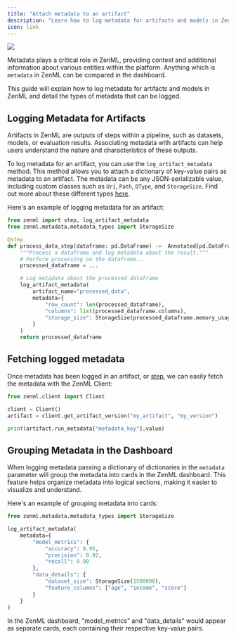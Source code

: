 ```yaml
---
title: "Attach metadata to an artifact"
description: "Learn how to log metadata for artifacts and models in ZenML."
icon: link
---
```


<Frame caption="Metadata in the dashboard">
  <img src="/_assets/how-to/stack-68.avif"/>
</Frame>

Metadata plays a critical role in ZenML, providing context and additional information about various entities within the platform. Anything which is `metadata` in ZenML can be compared in the dashboard.

This guide will explain how to log metadata for artifacts and models in ZenML and detail the types of metadata that can be logged.

## Logging Metadata for Artifacts

Artifacts in ZenML are outputs of steps within a pipeline, such as datasets, models, or evaluation results. Associating metadata with artifacts can help users understand the nature and characteristics of these outputs.

To log metadata for an artifact, you can use the `log_artifact_metadata` method. This method allows you to attach a dictionary of key-value pairs as metadata to an artifact. The metadata can be any JSON-serializable value, including custom classes such as `Uri`, `Path`, `DType`, and `StorageSize`. Find out more about these different types [here](/latest/usage/resource-data-management/track-metrics-metadata/logging-metadata).

Here's an example of logging metadata for an artifact:

```py
from zenml import step, log_artifact_metadata
from zenml.metadata.metadata_types import StorageSize

@step
def process_data_step(dataframe: pd.DataFrame) ->  Annotated[pd.DataFrame, "processed_data"],:
    """Process a dataframe and log metadata about the result."""
    # Perform processing on the dataframe...
    processed_dataframe = ...

    # Log metadata about the processed dataframe
    log_artifact_metadata(
        artifact_name="processed_data",
        metadata={
            "row_count": len(processed_dataframe),
            "columns": list(processed_dataframe.columns),
            "storage_size": StorageSize(processed_dataframe.memory_usage().sum())
        }
    )
    return processed_dataframe
```

## Fetching logged metadata

Once metadata has been logged in an artifact, or [step](/latest/usage/resource-data-management/track-metrics-metadata/attach-metadata-to-a-model), we can easily fetch the metadata with the ZenML Client:

```py
from zenml.client import Client

client = Client()
artifact = client.get_artifact_version("my_artifact", "my_version")

print(artifact.run_metadata["metadata_key"].value)
```

## Grouping Metadata in the Dashboard

When logging metadata passing a dictionary of dictionaries in the `metadata` parameter will group the metadata into cards in the ZenML dashboard. This feature helps organize metadata into logical sections, making it easier to visualize and understand.

Here's an example of grouping metadata into cards:

```py
from zenml.metadata.metadata_types import StorageSize

log_artifact_metadata(
    metadata={
        "model_metrics": {
            "accuracy": 0.95,
            "precision": 0.92,
            "recall": 0.90
        },
        "data_details": {
            "dataset_size": StorageSize(1500000),
            "feature_columns": ["age", "income", "score"]
        }
    }
)
```

In the ZenML dashboard, "model\_metrics" and "data\_details" would appear as separate cards, each containing their respective key-value pairs.

